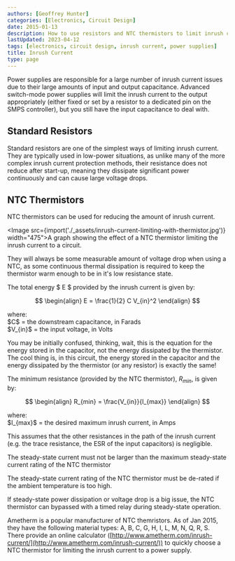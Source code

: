 ```yaml
---
authors: [Geoffrey Hunter]
categories: [Electronics, Circuit Design]
date: 2015-01-13
description: How to use resistors and NTC thermistors to limit inrush current to a circuit.
lastUpdated: 2023-04-12
tags: [electronics, circuit design, inrush current, power supplies]
title: Inrush Current
type: page
---
```


Power supplies are responsible for a large number of inrush current issues due to their large amounts of input and output capacitance. Advanced switch-mode power supplies will limit the inrush current to the output appropriately (either fixed or set by a resistor to a dedicated pin on the SMPS controller), but you still have the input capacitance to deal with.

## Standard Resistors

Standard resistors are one of the simplest ways of limiting inrush current. They are typically used in low-power situations, as unlike many of the more complex inrush current protection methods, their resistance does not reduce after start-up, meaning they dissipate significant power continuously and can cause large voltage drops.

## NTC Thermistors

NTC thermistors can be used for reducing the amount of inrush current.

<Image src={import('./_assets/inrush-current-limiting-with-thermistor.jpg')} width="475">A graph showing the effect of a NTC thermistor limiting the inrush current to a circuit.</Image>

They will always be some measurable amount of voltage drop when using a NTC, as some continuous thermal dissipation is required to keep the thermistor warm enough to be in it's low resistance state.

The total energy $ E $ provided by the inrush current is given by:

$$
\begin{align}
E = \frac{1}{2} C V_{in}^2
\end{align}
$$

<p className="centered">
  where:<br/>
  $C$ = the downstream capacitance, in Farads<br/>
  $V_{in}$ = the input voltage, in Volts<br/>
</p>

<Aside type="note">
You may be initially confused, thinking, wait, this is the equation for the energy stored in the capacitor, not the energy dissipated by the thermistor. The cool thing is, in this circuit, the energy stored in the capacitor and the energy dissipated by the thermistor (or any resistor) is exactly the same!
</Aside>

The minimum resistance (provided by the NTC thermistor), $R_{min}$, is given by:

$$
\begin{align}
R_{min} = \frac{V_{in}}{I_{max}}
\end{align}
$$

<p className="centered">
  where:<br/>
  $I_{max}$ = the desired maximum inrush current, in Amps<br/>
</p>

This assumes that the other resistances in the path of the inrush current (e.g. the trace resistance, the ESR of the input capacitors) is negligible.

The steady-state current must not be larger than the maximum steady-state current rating of the NTC thermistor

The steady-state current rating of the NTC thermistor must be de-rated if the ambient temperature is too high.

If steady-state power dissipation or voltage drop is a big issue, the NTC thermistor can bypassed with a timed relay during steady-state operation.

Ametherm is a popular manufacturer of NTC themristors. As of Jan 2015, they have the following material types: A, B, C, G, H, I, L, M, N, Q, R, S. There provide an online calculator ([http://www.ametherm.com/inrush-current/](http://www.ametherm.com/inrush-current/)) to quickly choose a NTC thermistor for limiting the inrush current to a power supply.
